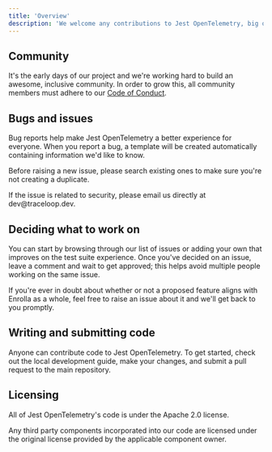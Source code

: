 ```yaml
---
title: 'Overview'
description: 'We welcome any contributions to Jest OpenTelemetry, big or small.'
---
```


## Community

It's the early days of our project and we're working hard to build an awesome, inclusive community. In order to grow this, all community members must adhere to our [Code of Conduct](https://github.com/traceloop/jest-opentelemetry/blob/main/CODE_OF_CONDUCT.md).

## Bugs and issues

Bug reports help make Jest OpenTelemetry a better experience for everyone. When you report a bug, a template will be created automatically containing information we'd like to know.

Before raising a new issue, please search existing ones to make sure you're not creating a duplicate.

<Info>
  If the issue is related to security, please email us directly at
  dev@traceloop.dev.
</Info>

## Deciding what to work on

You can start by browsing through our list of issues or adding your own that improves on the test suite experience. Once you've decided on an issue, leave a comment and wait to get approved; this helps avoid multiple people working on the same issue.

If you're ever in doubt about whether or not a proposed feature aligns with Enrolla as a whole, feel free to raise an issue about it and we'll get back to you promptly.

## Writing and submitting code

Anyone can contribute code to Jest OpenTelemetry. To get started, check out the local development guide, make your changes, and submit a pull request to the main repository.

## Licensing

All of Jest OpenTelemetry's code is under the Apache 2.0 license.

Any third party components incorporated into our code are licensed under the original license provided by the applicable component owner.
